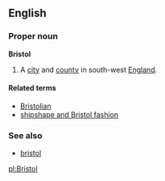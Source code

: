 ==English==
===Proper noun===
'''Bristol'''
{{wikipedia}}
#A [[city]] and [[county]] in south-west [[England]].

====Related terms====
*[[Bristolian]]
*[[shipshape and Bristol fashion]]

===See also===
*[[bristol]]

[[pl:Bristol]]